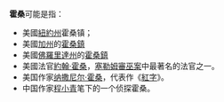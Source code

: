 '''霍桑'''可能是指：
*美國[[紐約州|紐約州]]霍桑镇；
*美國[[加州|加州]]的[[霍桑_(加利福尼亞州)|霍桑鎮]]
*美國[[佛羅里達州|佛羅里達州]]的[[霍桑_(佛羅里達州)|霍桑鎮]]
*美國法官[[約翰·霍桑|約翰·霍桑]]，[[塞勒姆審巫案|塞勒姆審巫案]]中最著名的法官之一。
*美国作家[[纳撒尼尔·霍桑|纳撒尼尔·霍桑]]，代表作《[[紅字|紅字]]》。
*中国作家[[程小青|程小青]]笔下的一个侦探霍桑。
{{disambig|Cat=二字消歧義}}